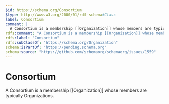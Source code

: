 ```yaml
---
$id: https://schema.org/Consortium
$type: http://www.w3.org/2000/01/rdf-schema#Class
label: Consortium
comment: |
  A Consortium is a membership [[Organization]] whose members are typically Organizations.
rdfs:comment: "A Consortium is a membership [[Organization]] whose members are typically Organizations."
rdfs:label: "Consortium"
rdfs:subClassOf: "https://schema.org/Organization"
schema:isPartOf: "https://pending.schema.org"
schema:source: "https://github.com/schemaorg/schemaorg/issues/1559"
---
```


# Consortium

A Consortium is a membership [[Organization]] whose members are typically Organizations.

